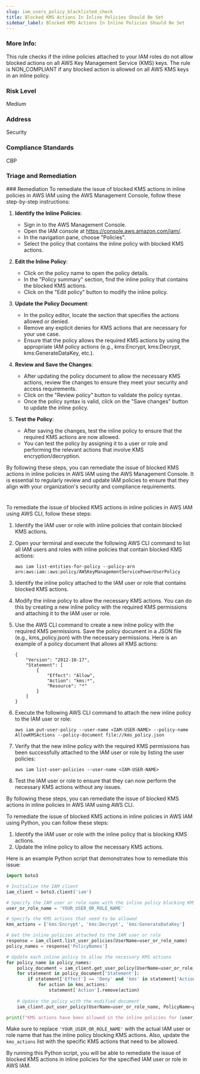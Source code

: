 ```yaml
---
slug: iam_users_policy_blacklisted_check
title: Blocked KMS Actions In Inline Policies Should Be Set
sidebar_label: Blocked KMS Actions In Inline Policies Should Be Set
---
```


### More Info:

This rule checks if the inline policies attached to your IAM roles do not allow blocked actions on all AWS Key Management Service (KMS) keys. The rule is NON_COMPLIANT if any blocked action is allowed on all AWS KMS keys in an inline policy.

### Risk Level

Medium

### Address

Security

### Compliance Standards

CBP


### Triage and Remediation
<Tabs>
<Tab title='Remediation'>
### Remediation
<AccordionGroup>
<Accordion title='Using Console' defaultOpen='true'>
To remediate the issue of blocked KMS actions in inline policies in AWS IAM using the AWS Management Console, follow these step-by-step instructions:

1. **Identify the Inline Policies**: 
   - Sign in to the AWS Management Console.
   - Open the IAM console at https://console.aws.amazon.com/iam/.
   - In the navigation pane, choose "Policies".
   - Select the policy that contains the inline policy with blocked KMS actions.

2. **Edit the Inline Policy**:
   - Click on the policy name to open the policy details.
   - In the "Policy summary" section, find the inline policy that contains the blocked KMS actions.
   - Click on the "Edit policy" button to modify the inline policy.

3. **Update the Policy Document**:
   - In the policy editor, locate the section that specifies the actions allowed or denied.
   - Remove any explicit denies for KMS actions that are necessary for your use case.
   - Ensure that the policy allows the required KMS actions by using the appropriate IAM policy actions (e.g., kms:Encrypt, kms:Decrypt, kms:GenerateDataKey, etc.).

4. **Review and Save the Changes**:
   - After updating the policy document to allow the necessary KMS actions, review the changes to ensure they meet your security and access requirements.
   - Click on the "Review policy" button to validate the policy syntax.
   - Once the policy syntax is valid, click on the "Save changes" button to update the inline policy.

5. **Test the Policy**:
   - After saving the changes, test the inline policy to ensure that the required KMS actions are now allowed.
   - You can test the policy by assigning it to a user or role and performing the relevant actions that involve KMS encryption/decryption.

By following these steps, you can remediate the issue of blocked KMS actions in inline policies in AWS IAM using the AWS Management Console. It is essential to regularly review and update IAM policies to ensure that they align with your organization's security and compliance requirements.

#
</Accordion>

<Accordion title='Using CLI'>
To remediate the issue of blocked KMS actions in inline policies in AWS IAM using AWS CLI, follow these steps:

1. Identify the IAM user or role with inline policies that contain blocked KMS actions.

2. Open your terminal and execute the following AWS CLI command to list all IAM users and roles with inline policies that contain blocked KMS actions:
   ```
   aws iam list-entities-for-policy --policy-arn arn:aws:iam::aws:policy/AWSKeyManagementServicePowerUserPolicy
   ```

3. Identify the inline policy attached to the IAM user or role that contains blocked KMS actions.

4. Modify the inline policy to allow the necessary KMS actions. You can do this by creating a new inline policy with the required KMS permissions and attaching it to the IAM user or role.

5. Use the AWS CLI command to create a new inline policy with the required KMS permissions. Save the policy document in a JSON file (e.g., kms_policy.json) with the necessary permissions. Here is an example of a policy document that allows all KMS actions:
   ```
   {
       "Version": "2012-10-17",
       "Statement": [
           {
               "Effect": "Allow",
               "Action": "kms:*",
               "Resource": "*"
           }
       ]
   }
   ```

6. Execute the following AWS CLI command to attach the new inline policy to the IAM user or role:
   ```
   aws iam put-user-policy --user-name <IAM-USER-NAME> --policy-name AllowKMSActions --policy-document file://kms_policy.json
   ```

7. Verify that the new inline policy with the required KMS permissions has been successfully attached to the IAM user or role by listing the user policies:
   ```
   aws iam list-user-policies --user-name <IAM-USER-NAME>
   ```

8. Test the IAM user or role to ensure that they can now perform the necessary KMS actions without any issues.

By following these steps, you can remediate the issue of blocked KMS actions in inline policies in AWS IAM using AWS CLI.
</Accordion>

<Accordion title='Using Python'>
To remediate the issue of blocked KMS actions in inline policies in AWS IAM using Python, you can follow these steps:

1. Identify the IAM user or role with the inline policy that is blocking KMS actions.
2. Update the inline policy to allow the necessary KMS actions.

Here is an example Python script that demonstrates how to remediate this issue:

```python
import boto3

# Initialize the IAM client
iam_client = boto3.client('iam')

# Specify the IAM user or role name with the inline policy blocking KMS actions
user_or_role_name = 'YOUR_USER_OR_ROLE_NAME'

# Specify the KMS actions that need to be allowed
kms_actions = ['kms:Encrypt', 'kms:Decrypt', 'kms:GenerateDataKey']

# Get the inline policies attached to the IAM user or role
response = iam_client.list_user_policies(UserName=user_or_role_name)
policy_names = response['PolicyNames']

# Update each inline policy to allow the necessary KMS actions
for policy_name in policy_names:
    policy_document = iam_client.get_user_policy(UserName=user_or_role_name, PolicyName=policy_name)['PolicyDocument']
    for statement in policy_document['Statement']:
        if statement['Effect'] == 'Deny' and 'kms' in statement['Action']:
            for action in kms_actions:
                statement['Action'].remove(action)
    
    # Update the policy with the modified document
    iam_client.put_user_policy(UserName=user_or_role_name, PolicyName=policy_name, PolicyDocument=policy_document)

print(f"KMS actions have been allowed in the inline policies for {user_or_role_name}")
```

Make sure to replace `'YOUR_USER_OR_ROLE_NAME'` with the actual IAM user or role name that has the inline policy blocking KMS actions. Also, update the `kms_actions` list with the specific KMS actions that need to be allowed.

By running this Python script, you will be able to remediate the issue of blocked KMS actions in inline policies for the specified IAM user or role in AWS IAM.
</Accordion>
</AccordionGroup>
</Tab>
</Tabs>


